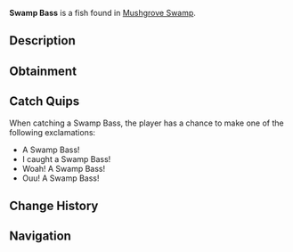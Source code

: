 {{FishInfobox
|image          = Swamp Bass.png
|rarity         = Common
|sea            = First Sea
|location       = [[Mushgrove Swamp]]
|sublocation    = 
|sources        = Fishing Rod
|radar_location = 
|xp             = 50
|weather        = Windy
|time           = 
|season         = Spring, Summer
|bait           = Worm
|base_weight    = 6
|base_value     = 60
|weight_range   = 4
|base_chance    = 80
|base_resil     = 80
}}
'''Swamp Bass''' is a {{Rarity|Common}} fish found in [[Mushgrove Swamp]].

== Description ==
{{Description|The Swamp Bass is species of Bass that can only be found in Swamp water. They are extremely similar to Smallmouth Bass besides their special adaptation; They have chameleon-like camouflage. This allows them to nearly entirely avoid being a prey of larger fish and Alligators.|Bestiary Entry}}

== Obtainment ==
{{Description|Can be found in Mushgrove Swamp.|Bestiary Hint}}
{{Fish Availability|
Mushgrove Swamp
|top_rods      = 
Leviathan's Fang Rod\286531.22\144418.02;
Trident Rod\281895.68\129393.43;
Free Spirit Rod\277844.24\129163.4;
Azure Of Lagoon\271490.46\152726.92;
No-Life Rod\268562.71\184873.67;
Flimsy Rod\201826.07\133652.27;
Training Rod\222090.93\179569.89;
Great Dreamer Rod\247491.08\152526.31;
Fast Rod\238262.63\184089.75;
Seraphic Rod\242759.7\183885.06;
Tempest Rod\248334.56\177405.66;
Fischer's Rod\194348.48\130157.92;
Challenger's Rod\251613.72\168312.3;
Zeus Rod\248356.22\156946.12;
Verdant Shear Rod\245328.33\157061.4;
Blazebringer Rod\245291.79\148074.63;
Depthseeker Rod\244700.41\143558.57;
Rod Of The Forgotten Fang\241370.78\167912.91;
Rod Of The Depths\239877.74\152721.14;
Volcanic Rod\237989.06\138551.26;
Avalanche Rod\237444.72\132475.96;
Rod Of The Exalted One\232179.85\143411.86;
Ethereal Prism Rod\231577.01\62932.71;
Steady Rod\115490.82\73340.9
|recommended   = Trident Rod
}}

== Catch Quips ==
When catching a Swamp Bass, the player has a chance to make one of the following exclamations:
* A Swamp Bass!
* I caught a Swamp Bass!
* Woah! A Swamp Bass!
* Ouu! A Swamp Bass!

== Change History ==
{{Change History|{{subst:Current Version}}}}

== Navigation ==
{{Fish Navbox|Mushgrove Swamp}}